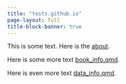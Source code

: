 ```yaml
---
title: "tests.github.io"
page-layout: full
title-block-banner: true
---
```


This is some text.  Here is the [about](about.qmd).

Here is some more text [book_info.qmd](book_info.qmd).  

Here is even more text [data_info.qmd](data_info.qmd).